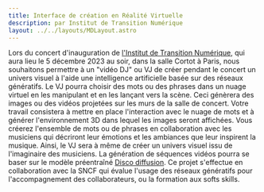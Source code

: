 ```yaml
---
title: Interface de création en Réalité Virtuelle
description: par Institut de Transition Numérique
layout: ../../layouts/MDLayout.astro
---
```


Lors du concert d'inauguration de [l'Institut de Transition Numérique][ITN], qui aura lieu le 5 décembre 2023 au soir, dans la salle Cortot à Paris, nous souhaitons permettre à un "vidéo DJ" ou VJ de créer pendant le concert un univers visuel à l'aide une intelligence artificielle basée sur des réseaux génératifs. Le VJ pourra choisir des mots ou des phrases dans un nuage virtuel en les manipulant et en les lançant vers la scène. Ceci génèrera des images ou des vidéos projetées sur les murs de la salle de concert. Votre travail consistera à mettre en place l'interaction avec le nuage de mots et à générer l'environnement 3D dans lequel les images seront affichées. Vous créerez l'ensemble de mots ou de phrases en collaboration avec les musiciens qui décriront leur émotions et les ambiances que leur inspirent la musique. Ainsi, le VJ sera à même de créer un univers visuel issu de l'imaginaire des musiciens. La génération de séquences vidéos pourra se baser sur le modèle préentraîné [Disco diffusion][disco]. Ce projet s'effectue en collaboration avec la SNCF qui évalue l'usage des réseaux génératifs pour l'accompagnement des collaborateurs, ou la formation aux softs skills.

[ITN]: https://itn.dev
[disco]: https://youtu.be/0O_qNYNS3nw?si=5tnIGcg3_WYnt8H6


